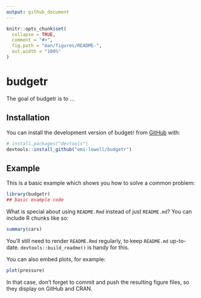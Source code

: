 ```yaml
---
output: github_document
---
```


<!-- README.md is generated from README.Rmd. Please edit that file -->

```r
knitr::opts_chunk$set(
  collapse = TRUE,
  comment = "#>",
  fig.path = "man/figures/README-",
  out.width = "100%"
)
```

# budgetr

<!-- badges: start -->
<!-- badges: end -->

The goal of budgetr is to ...

## Installation

You can install the development version of budgetr from [GitHub](https://github.com/) with:

``` r
# install.packages("devtools")
devtools::install_github("emi-lowell/budgetr")
```

## Example

This is a basic example which shows you how to solve a common problem:

```r
library(budgetr)
## basic example code
```

What is special about using `README.Rmd` instead of just `README.md`? You can include R chunks like so:

```r
summary(cars)
```

You'll still need to render `README.Rmd` regularly, to keep `README.md` up-to-date. `devtools::build_readme()` is handy for this.

You can also embed plots, for example:

```r
plot(pressure)
```

In that case, don't forget to commit and push the resulting figure files, so they display on GitHub and CRAN.
